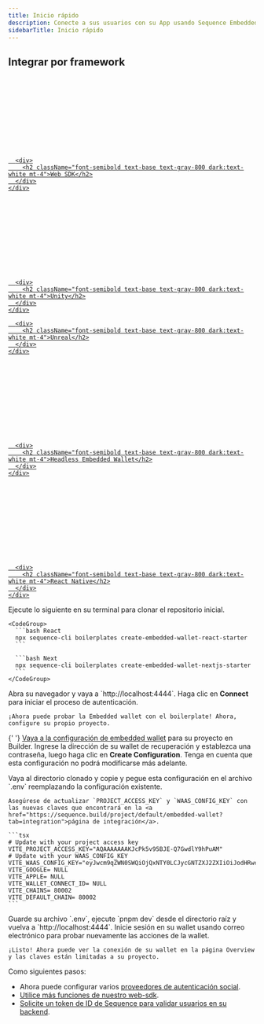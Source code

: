 ```yaml
---
title: Inicio rápido
description: Conecte a sus usuarios con su App usando Sequence Embedded Wallet.
sidebarTitle: Inicio rápido
---
```


## Integrar por framework

<div className="not-prose grid gap-x-4 gap-y-4 sm:grid-cols-2 lg:grid-cols-3 mt-8 mb-8">
  <a className="card block not-prose font-normal group relative my-2 ring-2 ring-transparent rounded-2xl bg-white dark:bg-background-dark border border-gray-950/10 dark:border-white/10 overflow-hidden w-full cursor-pointer hover:!border-primary dark:hover:!border-primary-light" href="/sdk/web/getting-started">
    <div className="px-6 py-5">
      <div className="h-6 w-6 fill-gray-800 dark:fill-gray-100 text-gray-800 dark:text-gray-100">
        <svg className="h-6 w-6 bg-primary dark:bg-primary-light" style={{maskImage: 'url("https://mintlify.b-cdn.net/v6.6.0/brands/react.svg")', maskRepeat: 'no-repeat', maskPosition: 'center center'}} />
      </div>

      <div>
        <h2 className="font-semibold text-base text-gray-800 dark:text-white mt-4">Web SDK</h2>
      </div>
    </div>

  </a>

  <a className="card block not-prose font-normal group relative my-2 ring-2 ring-transparent rounded-2xl bg-white dark:bg-background-dark border border-gray-950/10 dark:border-white/10 overflow-hidden w-full cursor-pointer hover:!border-primary dark:hover:!border-primary-light" href="/sdk/unity/overview">
    <div className="px-6 py-5">
      <div className="h-6 w-6 fill-gray-800 dark:fill-gray-100 text-gray-800 dark:text-gray-100">
        <svg className="h-6 w-6 bg-primary dark:bg-primary-light" style={{maskImage: 'url("https://mintlify.b-cdn.net/v6.6.0/brands/unity.svg")', maskRepeat: 'no-repeat', maskPosition: 'center center'}} />
      </div>

      <div>
        <h2 className="font-semibold text-base text-gray-800 dark:text-white mt-4">Unity</h2>
      </div>
    </div>

  </a>

  <a className="card block not-prose font-normal group relative my-2 ring-2 ring-transparent rounded-2xl bg-white dark:bg-background-dark border border-gray-950/10 dark:border-white/10 overflow-hidden w-full cursor-pointer hover:!border-primary dark:hover:!border-primary-light" href="/sdk/unreal/getting_started">
    <div className="px-6 py-5">
      <div className="h-6 w-6 fill-gray-800 dark:fill-gray-100 text-gray-800 dark:text-gray-100">
        <div
          className="h-6 w-6 bg-primary dark:bg-primary-light"
          style={{
      WebkitMask: 'url("data:image/svg+xml,%3Csvg xmlns=\'http://www.w3.org/2000/svg\' viewBox=\'0 0 32 32\'%3E%3Cpath d=\'M16 0c-8.766 0-15.865 7.161-15.865 16s7.099 16 15.865 16c8.76 0 15.865-7.161 15.865-16s-7.104-16-15.87-16zM16 0.703c4.047 0 7.859 1.594 10.724 4.479 2.859 2.875 4.453 6.766 4.443 10.818 0 4.083-1.578 7.927-4.443 10.818-2.828 2.87-6.693 4.484-10.724 4.479-4.031 0.005-7.896-1.609-10.724-4.479-2.859-2.875-4.458-6.766-4.448-10.818 0-4.083 1.583-7.927 4.443-10.818 2.828-2.875 6.698-4.49 10.729-4.479zM15.203 6.333c-2.583 0.693-4.974 2.021-8.161 5.677s-2.583 6.677-2.583 6.677c0 0 0.88-2.078 2.995-4.266 1.005-1.036 1.75-1.385 2.266-1.385 0.458-0.026 0.844 0.344 0.844 0.802v7.422c0 0.734-0.474 0.896-0.911 0.885-0.37-0.005-0.714-0.135-0.714-0.135 2.172 3.156 7.37 3.599 7.37 3.599l2.281-2.438 0.052 0.047 2.089 1.781c3.823-2.271 5.667-6.479 5.667-6.479-1.708 1.802-2.792 2.224-3.438 2.224-0.573-0.005-0.797-0.339-0.797-0.339-0.031-0.156-0.083-2.417-0.104-4.677-0.021-2.339 0-4.682 0.115-4.688 0.661-1.24 2.766-3.74 2.766-3.74-3.932 0.776-6.073 3.354-6.073 3.354-0.635-0.5-1.927-0.417-1.927-0.417 0.604 0.333 1.208 1.302 1.208 2.104v7.896c0 0-1.318 1.161-2.333 1.161-0.604 0-0.974-0.328-1.177-0.599-0.078-0.104-0.146-0.219-0.198-0.344v-9.75c-0.141 0.104-0.313 0.161-0.484 0.167-0.219 0-0.443-0.109-0.594-0.427-0.115-0.24-0.188-0.599-0.188-1.125 0-1.797 2.031-2.99 2.031-2.99z\'/%3E%3C/svg%3E")',
      mask: 'url("data:image/svg+xml,%3Csvg xmlns=\'http://www.w3.org/2000/svg\' viewBox=\'0 0 32 32\'%3E%3Cpath d=\'M16 0c-8.766 0-15.865 7.161-15.865 16s7.099 16 15.865 16c8.76 0 15.865-7.161 15.865-16s-7.104-16-15.87-16zM16 0.703c4.047 0 7.859 1.594 10.724 4.479 2.859 2.875 4.453 6.766 4.443 10.818 0 4.083-1.578 7.927-4.443 10.818-2.828 2.87-6.693 4.484-10.724 4.479-4.031 0.005-7.896-1.609-10.724-4.479-2.859-2.875-4.458-6.766-4.448-10.818 0-4.083 1.583-7.927 4.443-10.818 2.828-2.875 6.698-4.49 10.729-4.479zM15.203 6.333c-2.583 0.693-4.974 2.021-8.161 5.677s-2.583 6.677-2.583 6.677c0 0 0.88-2.078 2.995-4.266 1.005-1.036 1.75-1.385 2.266-1.385 0.458-0.026 0.844 0.344 0.844 0.802v7.422c0 0.734-0.474 0.896-0.911 0.885-0.37-0.005-0.714-0.135-0.714-0.135 2.172 3.156 7.37 3.599 7.37 3.599l2.281-2.438 0.052 0.047 2.089 1.781c3.823-2.271 5.667-6.479 5.667-6.479-1.708 1.802-2.792 2.224-3.438 2.224-0.573-0.005-0.797-0.339-0.797-0.339-0.031-0.156-0.083-2.417-0.104-4.677-0.021-2.339 0-4.682 0.115-4.688 0.661-1.24 2.766-3.74 2.766-3.74-3.932 0.776-6.073 3.354-6.073 3.354-0.635-0.5-1.927-0.417-1.927-0.417 0.604 0.333 1.208 1.302 1.208 2.104v7.896c0 0-1.318 1.161-2.333 1.161-0.604 0-0.974-0.328-1.177-0.599-0.078-0.104-0.146-0.219-0.198-0.344v-9.75c-0.141 0.104-0.313 0.161-0.484 0.167-0.219 0-0.443-0.109-0.594-0.427-0.115-0.24-0.188-0.599-0.188-1.125 0-1.797 2.031-2.99 2.031-2.99z\'/%3E%3C/svg%3E")',
      maskRepeat: 'no-repeat',
      maskPosition: 'center center'
    }}
        />
      </div>

      <div>
        <h2 className="font-semibold text-base text-gray-800 dark:text-white mt-4">Unreal</h2>
      </div>
    </div>

  </a>

  <a className="card block not-prose font-normal group relative my-2 ring-2 ring-transparent rounded-2xl bg-white dark:bg-background-dark border border-gray-950/10 dark:border-white/10 overflow-hidden w-full cursor-pointer hover:!border-primary dark:hover:!border-primary-light" href="/sdk/headless-wallet/quickstart">
    <div className="px-6 py-5">
      <div className="h-6 w-6 fill-gray-800 dark:fill-gray-100 text-gray-800 dark:text-gray-100">
        <svg className="h-6 w-6 bg-primary dark:bg-primary-light" style={{maskImage: 'url("https://mintlify.b-cdn.net/v6.6.0/brands/js.svg")', maskRepeat: 'no-repeat', maskPosition: 'center center'}} />
      </div>

      <div>
        <h2 className="font-semibold text-base text-gray-800 dark:text-white mt-4">Headless Embedded Wallet</h2>
      </div>
    </div>

  </a>

  <a className="card block not-prose font-normal group relative my-2 ring-2 ring-transparent rounded-2xl bg-white dark:bg-background-dark border border-gray-950/10 dark:border-white/10 overflow-hidden w-full cursor-pointer hover:!border-primary dark:hover:!border-primary-light" href="/sdk/mobile">
    <div className="px-6 py-5">
      <div className="h-6 w-6 fill-gray-800 dark:fill-gray-100 text-gray-800 dark:text-gray-100">
        <svg className="h-6 w-6 bg-primary dark:bg-primary-light" style={{maskImage: 'url("https://mintlify.b-cdn.net/v6.6.0/regular/mobile.svg")', maskRepeat: 'no-repeat', maskPosition: 'center center'}} />
      </div>

      <div>
        <h2 className="font-semibold text-base text-gray-800 dark:text-white mt-4">React Native</h2>
      </div>
    </div>

  </a>
</div>

<Steps>
  <Step title="Clonar repositorio inicial">
    Ejecute lo siguiente en su terminal para clonar el repositorio inicial.

    <CodeGroup>
      ```bash React
      npx sequence-cli boilerplates create-embedded-wallet-react-starter
      ```

      ```bash Next
      npx sequence-cli boilerplates create-embedded-wallet-nextjs-starter
      ```
    </CodeGroup>

  </Step>

  <Step title="Conectar y autenticar">
    Abra su navegador y vaya a `http://localhost:4444`. Haga clic en <b>Connect</b> para iniciar el proceso de autenticación.

    ¡Ahora puede probar la Embedded wallet con el boilerplate! Ahora, configure su propio proyecto.

  </Step>

{' '}
<Step title="Configure su proyecto">
	<a href="https://sequence.build/project/default/embedded-wallet?tab=config">Vaya a la configuración de embedded wallet</a> para su proyecto en Builder. Ingrese la dirección de su wallet de recuperación y establezca una
	contraseña, luego haga clic en <b>Create Configuration</b>. Tenga en cuenta que esta configuración no podrá modificarse más adelante.
</Step>

  <Step title="Actualizar variables de entorno">
    Vaya al directorio clonado y copie y pegue esta configuración en el archivo `.env` reemplazando la configuración existente.

    Asegúrese de actualizar `PROJECT_ACCESS_KEY` y `WAAS_CONFIG_KEY` con las nuevas claves que encontrará en la <a href="https://sequence.build/project/default/embedded-wallet?tab=integration">página de integración</a>.

    ```tsx
    # Update with your project access key
    VITE_PROJECT_ACCESS_KEY="AQAAAAAAAKJcPk5v95BJE-Q7GwdlY9hPuAM"
    # Update with your WAAS_CONFIG_KEY
    VITE_WAAS_CONFIG_KEY="eyJwcm9qZWN0SWQiOjQxNTY0LCJycGNTZXJ2ZXIiOiJodHRwczovL3dhYXMuc2VxdWVuY2UuYXBwIn0="
    VITE_GOOGLE= NULL
    VITE_APPLE= NULL
    VITE_WALLET_CONNECT_ID= NULL
    VITE_CHAINS= 80002
    VITE_DEFAULT_CHAIN= 80002
    ```

  </Step>

  <Step title="Pruebe su nueva configuración">
    Guarde su archivo `.env`, ejecute `pnpm dev` desde el directorio raíz y vuelva a `http://localhost:4444`. Inicie sesión en su wallet usando correo electrónico para probar nuevamente las acciones de la wallet.

    ¡Listo! Ahora puede ver la conexión de su wallet en la página Overview y las claves están limitadas a su proyecto.

  </Step>
</Steps>

Como siguientes pasos:

- Ahora puede configurar varios [proveedores de autenticación social](/solutions/builder/embedded-wallet#login-providers).
- [Utilice más funciones de nuestro web-sdk](/sdk/web/guides/send-sponsored-tx).
- [Solicite un token de ID de Sequence para validar usuarios en su backend](/sdk/headless-wallet/verification).
